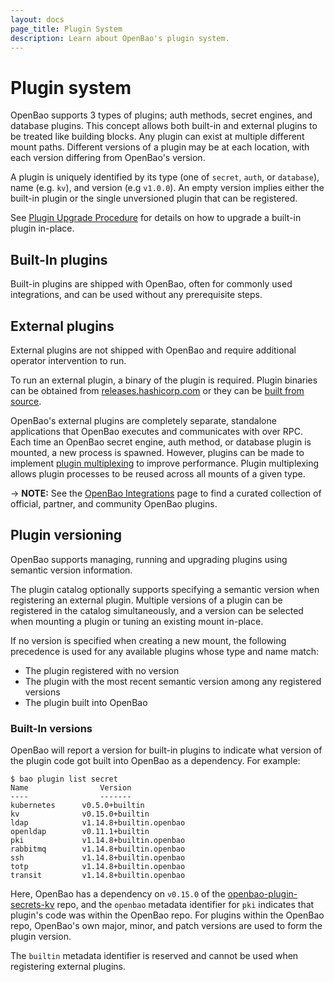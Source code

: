 ```yaml
---
layout: docs
page_title: Plugin System
description: Learn about OpenBao's plugin system.
---
```



# Plugin system

OpenBao supports 3 types of plugins; auth methods, secret engines, and database
plugins. This concept allows both built-in and external plugins to be treated
like building blocks. Any plugin can exist at multiple different mount paths.
Different versions of a plugin may be at each location, with each version differing
from OpenBao's version.

A plugin is uniquely identified by its type (one of `secret`, `auth`, or
`database`), name (e.g. `kv`), and version (e.g `v1.0.0`). An empty version
implies either the built-in plugin or the single unversioned plugin that can
be registered.

See [Plugin Upgrade Procedure](/docs/upgrading/plugins#plugin-upgrade-procedure)
for details on how to upgrade a built-in plugin in-place.

## Built-In plugins

Built-in plugins are shipped with OpenBao, often for commonly used integrations,
and can be used without any prerequisite steps.

## External plugins

External plugins are not shipped with OpenBao and require additional operator
intervention to run.

To run an external plugin, a binary of the plugin is required. Plugin
binaries can be obtained from [releases.hashicorp.com](https://releases.hashicorp.com/)
or they can be [built from source](/docs/plugins/plugin-development#building-a-plugin-from-source).

OpenBao's external plugins are completely separate, standalone applications that
OpenBao executes and communicates with over RPC. Each time an OpenBao secret engine,
auth method, or database plugin is mounted, a new process is spawned. However,
plugins can be made to implement [plugin multiplexing](/docs/plugins/plugin-architecture#plugin-multiplexing)
to improve performance. Plugin multiplexing allows plugin processes to be
reused across all mounts of a given type.

-> **NOTE:** See the [OpenBao Integrations](/integrations) page to find a
curated collection of official, partner, and community OpenBao plugins. 

## Plugin versioning

OpenBao supports managing, running and upgrading plugins using semantic version
information.

The plugin catalog optionally supports specifying a semantic version when
registering an external plugin. Multiple versions of a plugin can be registered
in the catalog simultaneously, and a version can be selected when mounting a
plugin or tuning an existing mount in-place.

If no version is specified when creating a new mount, the following precedence is used
for any available plugins whose type and name match:

* The plugin registered with no version
* The plugin with the most recent semantic version among any registered versions
* The plugin built into OpenBao

### Built-In versions

OpenBao will report a version for built-in plugins to indicate what version of the
plugin code got built into OpenBao as a dependency. For example:

```shell-session
$ bao plugin list secret
Name                Version
----                -------
kubernetes      v0.5.0+builtin
kv              v0.15.0+builtin
ldap            v1.14.8+builtin.openbao
openldap        v0.11.1+builtin
pki             v1.14.8+builtin.openbao
rabbitmq        v1.14.8+builtin.openbao
ssh             v1.14.8+builtin.openbao
totp            v1.14.8+builtin.openbao
transit         v1.14.8+builtin.openbao
```

Here, OpenBao has a dependency on `v0.15.0` of the [openbao-plugin-secrets-kv](https://github.com/openbao/openbao-plugin-secrets-kv)
repo, and the `openbao` metadata identifier for `pki` indicates that plugin's code was
within the OpenBao repo. For plugins within the OpenBao repo, OpenBao's own major, minor,
and patch versions are used to form the plugin version.

The `builtin` metadata identifier is reserved and cannot be used when registering
external plugins.
